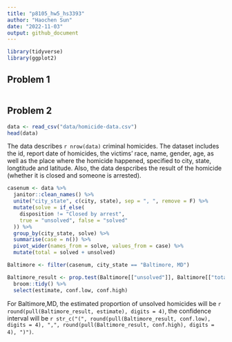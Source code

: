 ```yaml
---
title: "p8105_hw5_hs3393"
author: "Haochen Sun"
date: "2022-11-03"
output: github_document
---
```


```r
library(tidyverse)
library(ggplot2)
```

## Problem 1
```r
```

## Problem 2
```r
data <- read_csv("data/homicide-data.csv")
head(data)
```

The data describes `r nrow(data)` criminal homicides. The dataset includes the id, report date of homicides, the victims' race, name, gender, age, as well as the place where the homicide happened, specified to city, state, longtitude and latitude. Also, the data despcribes the result of the homicide (whether it is closed and someone is arrested).

```r
casenum <- data %>% 
  janitor::clean_names() %>% 
  unite("city_state", c(city, state), sep = ", ", remove = F) %>%
  mutate(solve = if_else(
    disposition != "Closed by arrest",
    true = "unsolved", false = "solved"
  )) %>% 
  group_by(city_state, solve) %>% 
  summarise(case = n()) %>% 
  pivot_wider(names_from = solve, values_from = case) %>% 
  mutate(total = solved + unsolved)

Baltimore <- filter(casenum, city_state == "Baltimore, MD")

Baltimore_result <- prop.test(Baltimore[["unsolved"]], Baltimore[["total"]]) %>% 
  broom::tidy() %>% 
  select(estimate, conf.low, conf.high)
```

For Baltimore,MD, the estimated proportion of unsolved homicides will be `r round(pull(Baltimore_result, estimate), digits = 4)`, the confidence interval will be `r str_c("(", round(pull(Baltimore_result, conf.low), digits = 4), ",", round(pull(Baltimore_result, conf.high), digits = 4), ")")`.



